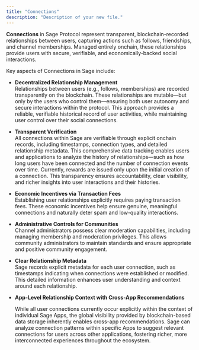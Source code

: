 ```yaml
---
title: "Connections"
description: "Description of your new file."
---
```


**Connections** in Sage Protocol represent transparent, blockchain-recorded relationships between users, capturing actions such as follows, friendships, and channel memberships. Managed entirely onchain, these relationships provide users with secure, verifiable, and economically-backed social interactions.

Key aspects of Connections in Sage include:

- **Decentralized Relationship Management**\
  Relationships between users (e.g., follows, memberships) are recorded transparently on the blockchain. These relationships are mutable—but only by the users who control them—ensuring both user autonomy and secure interactions within the protocol. This approach provides a reliable, verifiable historical record of user activities, while maintaining user control over their social connections.
- **Transparent Verification**\
  All connections within Sage are verifiable through explicit onchain records, including timestamps, connection types, and detailed relationship metadata. This comprehensive data tracking enables users and applications to analyze the history of relationships—such as how long users have been connected and the number of connection events over time. Currently, rewards are issued only upon the initial creation of a connection. This transparency ensures accountability, clear visibility, and richer insights into user interactions and their histories.
- **Economic Incentives via Transaction Fees**\
  Establishing user relationships explicitly requires paying transaction fees. These economic incentives help ensure genuine, meaningful connections and naturally deter spam and low-quality interactions.
- **Administrative Controls for Communities**\
  Channel administrators possess clear moderation capabilities, including managing membership and moderation privileges. This allows community administrators to maintain standards and ensure appropriate and positive community engagement.
- **Clear Relationship Metadata**\
  Sage records explicit metadata for each user connection, such as timestamps indicating when connections were established or modified. This detailed information enhances user understanding and context around each relationship.
- **App-Level Relationship Context with Cross-App Recommendations**

  While all user connections currently occur explicitly within the context of individual Sage Apps, the global visibility provided by blockchain-based data storage inherently enables cross-app recommendations. Sage can analyze connection patterns within specific Apps to suggest relevant connections for users across other applications, fostering richer, more interconnected experiences throughout the ecosystem.